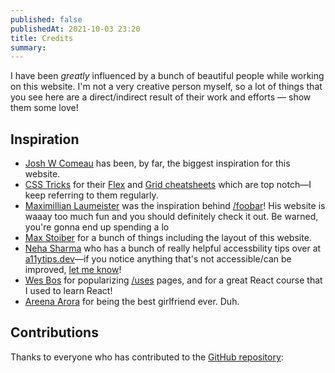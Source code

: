 ```yaml
---
published: false
publishedAt: 2021-10-03 23:20
title: Credits
summary: 
---
```


I have been _greatly_ influenced by a bunch of beautiful people while working on this website. I'm not a very creative person myself, so a lot of things that you see here are a direct/indirect result of their work and efforts — show them some love!

## Inspiration

- [Josh W Comeau](https://joshwcomeau.com) has been, by far, the biggest inspiration for this website. 
- [CSS Tricks](https://css-tricks.com) for their [Flex](https://css-tricks.com/snippets/css/a-guide-to-flexbox/) and [Grid cheatsheets](https://css-tricks.com/snippets/css/complete-guide-grid/) which are top notch—I keep referring to them regularly. 
- [Maximillian Laumeister](https://maxlaumeister.com) was the inspiration behind [/foobar](/foobar)! His website is waaay too much fun and you should definitely check it out. Be warned, you're gonna end up spending a lo
- [Max Stoiber](https://mxstbr.com) for a bunch of things including the layout of this website.
- [Neha Sharma](https://twitter.com/hellonehha) who has a bunch of really helpful accessbility tips over at [a11ytips.dev](https://a11ytips.dev)—if you notice anything that's not accessible/can be improved, [let me know](https://github.com/sreetamdas/sreetamdas.com/issues/41)!
- [Wes Bos](https://wesbos.com) for popularizing [/uses](/uses) pages, and for a great React course that I used to learn React!
- [Areena Arora](https://areenaarora.com) for being the best girlfriend ever. Duh.


## Contributions

Thanks to everyone who has contributed to the [GitHub repository](https://github.com/sreetamdas/sreetamdas.com):

<RepoContributors />
